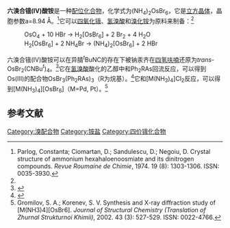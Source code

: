 {{Chembox
| Name = 
| NameEn = 
| ImageFile = 
|  ImageSize = 
|  ImageAlt = 
| IUPACName = 
| IUPACNameZh = 
| OtherNames = 
| Section1 = {{Chembox Identifiers
|   CASNo = 24598-62-7
|   CASNo_Ref = {{cascite|correct|CAS}}
|   PubChem = 
|   SMILES =  }}
| Section2 = {{Chembox Properties
| N=2 | H=8 | Os=1 | Br=6
|   Formula = 
|   MolarMass = 
|   Appearance = 黑色晶体<ref name=Dwyer />
|   Density = 
|   MeltingPt = 
|   BoilingPt = 
|   SolubleOther = 微溶于冷水，形成红色溶液；<br>可溶于热[[甘油|甘油]]、[[乙二醇|乙二醇]]；<br>难溶于[[乙醇|乙醇]]、[[甲醇|甲醇]]<ref name=Dwyer>{{cite book|location=Hoboken, NJ, USA|isbn=9780470132364|publisher=John Wiley & Sons, Inc.|date=2007-01-05|pages=204–206|url=http://doi.wiley.com/10.1002/9780470132364.ch59|title=Ammonium Hexabromoosmate(IV)|accessdate=2020-12-23|editor=Therald Moeller|author=F. P. Dwyer, J. W. Hogarth, Richard N. Rhoda|doi=10.1002/9780470132364.ch59}}</ref>}}
| Section3 = {{Chembox Hazards
|   MainHazards = 
|   FlashPt = 
|   Autoignition =  }}
}}
'''六溴合锇(IV)酸铵'''是一种[[配位化合物|配位化合物]]，化学式为(NH<sub>4</sub>)<sub>2</sub>OsBr<sub>6</sub>，它是[[立方晶系|立方]][[晶体|晶体]]，晶胞参数a=8.94 Å。<ref>Parlog, Constanta; Ciomartan, D.; Sandulescu, D.; Negoiu, D. Crystal structure of ammonium hexahaloenoosmiate and its dinitrogen compounds. ''Revue Roumaine de Chimie'', 1974. 19 (8): 1303-1306. ISSN: 0035-3930.</ref>它可以[[四氧化锇|四氧化锇]]、[[氢溴酸|氢溴酸]]和[[溴化铵|溴化铵]]为原料来制备：<ref name=Dwyer />
: OsO<sub>4</sub> + 10 HBr → H<sub>2</sub>[OsBr<sub>6</sub>] + 2 Br<sub>2</sub> + 4 H<sub>2</sub>O 
: H<sub>2</sub>[OsBr<sub>6</sub>] + 2 NH<sub>4</sub>Br → (NH<sub>4</sub>)<sub>2</sub>[OsBr<sub>6</sub>] + 2 HBr

六溴合锇(IV)酸铵可以在异腈''<sup>t</sup>''BuNC的存在下被钠汞齐在[[四氢呋喃|四氢呋喃]]还原为''trans''-OsBr<sub>2</sub>(CNBu''<sup>t</sup>'')<sub>4</sub>。<ref>{{cite journal|journal=Polyhedron|volume=3|issue=3|language=en|date=1984-01|pages=385–387|doi=10.1016/S0277-5387(00)88128-0|url=https://linkinghub.elsevier.com/retrieve/pii/S0277538700881280|title=Synthesis and x-ray crystal structure of OsBr2(CNBut)4·2CH2Cl2|accessdate=2020-12-23|author=Richard A. Jones, Bruce R. Whittlesey, Jerry L. Atwood, William E. Hunter|archive-date=2018-06-12|archive-url=https://web.archive.org/web/20180612021921/https://linkinghub.elsevier.com/retrieve/pii/S0277538700881280}}</ref>它在[[氢溴酸|氢溴酸]]酸化的乙醇中和Ph<sub>2</sub>RAs回流反应，可以得到Os(III)的配合物OsBr<sub>3</sub>(Ph<sub>2</sub>RAs)<sub>3</sub>（R为烷基）。<ref>{{cite journal|journal=Journal of Chemical Sciences|volume=89|issue=2|language=en|issn=0253-4134|date=1980-04|pages=101–108|doi=10.1007/BF02892993|url=http://link.springer.com/10.1007/BF02892993|title=Complexes of osmium with tertiary arsines and carbonmonoxide|accessdate=2020-12-23|author=K G Srinivasamurthy, N M Nanje Gowda, E G Leelamani, G K N Reddy}}</ref>它和[M(NH<sub>3</sub>)<sub>4</sub>]Cl<sub>2</sub>反应，可以得到[M(NH<sub>3</sub>)<sub>4</sub>][OsBr<sub>6</sub>]（M=Pd, Pt）。<ref>Gromilov, S. A.; Korenev, S. V. Synthesis and X-​ray diffraction study of [M(NH3)​4]​[OsBr6]. ''Journal of Structural Chemistry (Translation of Zhurnal Strukturnoi Khimii)'', 2002. 43 (3): 527-529. ISSN: 0022-4766.</ref>

==参考文献==
{{reflist}}

{{铵盐}}
{{锇化合物}}

[[Category:溴配合物|Category:溴配合物]]
[[Category:铵盐|Category:铵盐]]
[[Category:四价锇化合物|Category:四价锇化合物]]